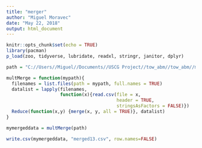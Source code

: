 ```yaml
---
title: "merger"
author: "Miguel Moravec"
date: "May 22, 2018"
output: html_document
---
```


```r
knitr::opts_chunk$set(echo = TRUE)
library(pacman)
p_load(zoo, tidyverse, lubridate, readxl, stringr, janitor, dplyr)
```

```r
path = "C://Users//Miguel//Documents//USCG Project//tow_abm//tow_abm//merge_platform_13"

multMerge = function(mypath){
  filenames = list.files(path = mypath, full.names = TRUE)
  datalist = lapply(filenames, 
                    function(x){read.csv(file = x,
                                         header = TRUE,
                                         stringsAsFactors = FALSE)})
  Reduce(function(x,y) {merge(x, y, all = TRUE)}, datalist)
}

mymergeddata = multMerge(path)

write.csv(mymergeddata, "merged13.csv", row.names=FALSE)
```

